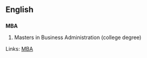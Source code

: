 ==English==
==={{initialism}}===
'''MBA'''

# Masters in Business Administration (college degree)

Links:
[http://www.chinastudyclub.com/ MBA]